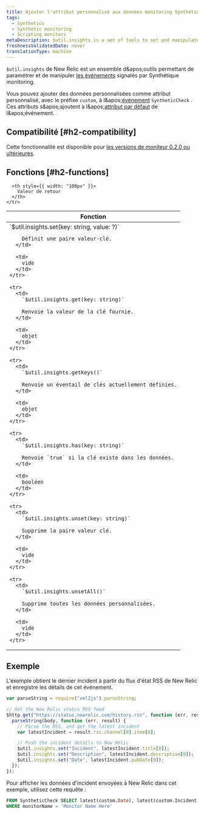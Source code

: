 ```yaml
---
title: Ajouter l'attribut personnalisé aux données monitoring Synthétique
tags:
  - Synthetics
  - Synthetic monitoring
  - Scripting monitors
metaDescription: $util.insights is a set of tools to set and manipulate synthetic event data in New Relic.
freshnessValidatedDate: never
translationType: machine
---
```


`$util.insights` de New Relic est un ensemble d&amp;apos;outils permettant de paramétrer et de manipuler [les événements](/docs/using-new-relic/data/understand-data/new-relic-data-types#event-data) signalés par Synthétique monitoring.

Vous pouvez ajouter des données personnalisées comme attribut personnalisé, avec le préfixe `custom`, à l&amp;apos;[événement](/docs/data-apis/understand-data/new-relic-data-types/#event-data) `SyntheticCheck` . Ces attributs s&amp;apos;ajoutent à l&amp;apos;[attribut par défaut](/docs/insights/new-relic-insights/decorating-events/synthetics-default-attributes-insights#syntheticcheck-table) de l&amp;apos;événement.

## Compatibilité [#h2-compatibility]

Cette fonctionnalité est disponible pour [les versions de moniteur 0.2.0 ou ultérieures](/docs/synthetics/new-relic-synthetics/scripting-monitors/scripted-monitor-runtime-environment).

## Fonctions [#h2-functions]

<table>
  <thead>
    <tr>
      <th>
        Fonction
      </th>

      <th style={{ width: "100px" }}>
        Valeur de retour
      </th>
    </tr>
  </thead>

  <tbody>
    <tr>
      <td>
        `$util.insights.set(key: string, value: ?)`

        Définit une paire valeur-clé.
      </td>

      <td>
        vide
      </td>
    </tr>

    <tr>
      <td>
        `$util.insights.get(key: string)`

        Renvoie la valeur de la clé fournie.
      </td>

      <td>
        objet
      </td>
    </tr>

    <tr>
      <td>
        `$util.insights.getKeys()`

        Renvoie un éventail de clés actuellement définies.
      </td>

      <td>
        objet
      </td>
    </tr>

    <tr>
      <td>
        `$util.insights.has(key: string)`

        Renvoie `true` si la clé existe dans les données.
      </td>

      <td>
        booléen
      </td>
    </tr>

    <tr>
      <td>
        `$util.insights.unset(key: string)`

        Supprime la paire valeur clé.
      </td>

      <td>
        vide
      </td>
    </tr>

    <tr>
      <td>
        `$util.insights.unsetAll()`

        Supprime toutes les données personnalisées.
      </td>

      <td>
        vide
      </td>
    </tr>
  </tbody>
</table>

## Exemple

L'exemple obtient le dernier incident à partir du flux d'état RSS de New Relic et enregistre les détails de cet événement.

```javascript
var parseString = require("xml2js").parseString;

// Get the New Relic status RSS feed
$http.get("https://status.newrelic.com/history.rss", function (err, response, body) {
  parseString(body, function (err, result) {
    // Parse the RSS, and get the latest incident
    var latestIncident = result.rss.channel[0].item[0];

    // Push the incident details to New Relic
    $util.insights.set("Incident", latestIncident.title[0]);
    $util.insights.set("Description", latestIncident.description[0]);
    $util.insights.set("Date", latestIncident.pubDate[0]);
  });
});
```

Pour afficher les données d'incident envoyées à New Relic dans cet exemple, utilisez cette requête :

```sql
FROM SyntheticCheck SELECT latest(custom.Date), latest(custom.Incident), latest(custom.Description)
WHERE monitorName = 'Monitor Name Here'
```